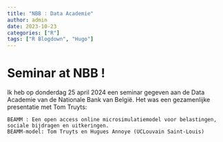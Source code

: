 ```yaml
---
title: "NBB : Data Academie"
author: admin
date: 2023-10-23
categories: ["R"]
tags: ["R Blogdown", "Hugo"]
---
```


# Seminar at NBB ! 
Ik heb op donderdag 25 april 2024 een seminar gegeven aan de Data Academie van de Nationale Bank van België. Het was een gezamenlijke presentatie met Tom Truyts:

    BEAMM : Een open access online microsimulatiemodel voor belastingen, sociale bijdragen en uitkeringen.
    BEAMM-model: Tom Truyts en Hugues Annoye (UCLouvain Saint-Louis)